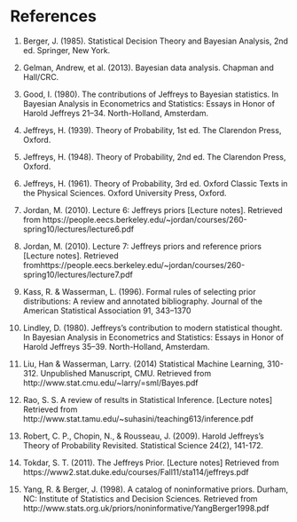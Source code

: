 # References

1. Berger, J. (1985). Statistical Decision Theory and Bayesian Analysis, 2nd ed. Springer, New York.

2. Gelman, Andrew, et al. (2013). Bayesian data analysis. Chapman and Hall/CRC.

3. Good, I. (1980). The contributions of Jeffreys to Bayesian statistics. In Bayesian Analysis in Econometrics and Statistics: Essays in Honor of Harold Jeffreys 21–34. North-Holland, Amsterdam.

4. Jeffreys, H. (1939). Theory of Probability, 1st ed. The Clarendon Press, Oxford.

5. Jeffreys, H. (1948). Theory of Probability, 2nd ed. The Clarendon Press, Oxford.

6. Jeffreys, H. (1961). Theory of Probability, 3rd ed. Oxford Classic Texts in the Physical Sciences. Oxford University Press, Oxford.

7. Jordan, M. (2010). Lecture 6: Jeffreys priors [Lecture notes]. Retrieved from https://people.eecs.berkeley.edu/~jordan/courses/260-spring10/lectures/lecture6.pdf

8. Jordan, M. (2010). Lecture 7: Jeffreys priors and reference priors [Lecture notes]. Retrieved fromhttps://people.eecs.berkeley.edu/~jordan/courses/260-spring10/lectures/lecture7.pdf

9. Kass, R. & Wasserman, L. (1996). Formal rules of selecting prior distributions: A review and annotated bibliography. Journal of the American Statistical Association 91, 343–1370

10. Lindley, D. (1980). Jeffreys’s contribution to modern statistical thought. In Bayesian Analysis in Econometrics and Statistics: Essays in Honor of Harold Jeffreys 35–39. North-Holland, Amsterdam.

11. Liu, Han & Wasserman, Larry. (2014) Statistical Machine Learning, 310-312.  Unpublished Manuscript, CMU. Retrieved from http://www.stat.cmu.edu/~larry/=sml/Bayes.pdf

12. Rao, S. S. A review of results in Statistical Inference. [Lecture notes] Retrieved from http://www.stat.tamu.edu/~suhasini/teaching613/inference.pdf

13. Robert, C. P., Chopin, N., & Rousseau, J. (2009). Harold Jeffreys’s Theory of Probability Revisited. Statistical Science 24(2), 141-172.

14. Tokdar, S. T. (2011). The Jeffreys Prior. [Lecture notes] Retrieved from https://www2.stat.duke.edu/courses/Fall11/sta114/jeffreys.pdf

15. Yang, R. & Berger, J. (1998). A catalog of noninformative priors. Durham, NC: Institute of Statistics and Decision Sciences. Retrieved from http://www.stats.org.uk/priors/noninformative/YangBerger1998.pdf









